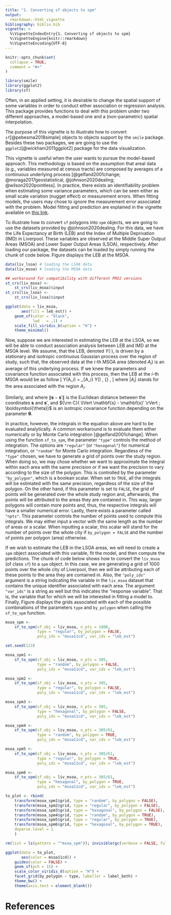 ```yaml
---
title: "1. Converting sf objects to spm"
output:
  rmarkdown::html_vignette
bibliography: biblio.bib
vignette: >
  %\VignetteIndexEntry{1. Converting sf objects to spm}
  %\VignetteEngine{knitr::rmarkdown}
  %\VignetteEncoding{UTF-8}
---
```


```r
knitr::opts_chunk$set(
  collapse = TRUE,
  comment = "#>"
)
```

```r
library(smile)
library(ggplot2)
library(sf)
```

Often, in an applied setting, it is desirable to change the spatial support of
some variables in order to conduct either association or regression
analysis. This package provides functions to deal with this problem under two
different approaches, a model-based one and a (non-parametric) spatial
interpolation.

The purpose of this vignette is to illustrate how to convert
`sf`[@pebesma2018simple] objects to objects support by the `smile`
package. Besides these two packages, we are going to use the
`ggplot2`[@wickham2011ggplot2] package for the data visualization.

This vignette is useful when the user wants to pursue the model-based
approach. This methodology is based on the assumption that areal data (e.g.,
variables measured at census tracts) are composed by averages of a continuous
underlying process [@gelfand2001change; @moraga2017geostatistical,
@johnson2020dealing; @wilson2020pointless]. In practice, there exists an
identifiability problem when estimating some variance parameters, which can be
seen either as small scale variation (nugget effect) or measurement errors. When
fitting models, the users may chose to ignore the measurement error associated
with the problem. Model fitting and prediction are explained in the vignette
available on [this link](https://lcgodoy.me/smile/articles/fit-and-pred.html).

To illustrate how to convert `sf` polygons into `spm` objects, we are going to
use the datasets provided by @johnson2020dealing. For this data, we have the
Life Expectancy at Birth (LEB) and the Index of Multiple Deprivation (IMD) in
Liverpool. These variables are observed at the Middle Super Output Areas (MSOA)
and Lower Super Output Areas (LSOA), respectively. After loading our package,
the datasets can be loaded by simply running the chunk of code below. Figure
\ref{fig:leb-msoa} displays the LEB at the MSOA.
```r
data(liv_lsoa) # loading the LSOA data
data(liv_msoa) # loading the MSOA data

## workaround for compatibility with different PROJ versions
st_crs(liv_msoa) <-
    st_crs(liv_msoa)$input
st_crs(liv_lsoa) <-
    st_crs(liv_lsoa)$input
```

```R
ggplot(data = liv_msoa,
       aes(fill = leb_est)) +
    geom_sf(color = "black",
            lwd   = .1) +
    scale_fill_viridis_b(option = "H") +
    theme_minimal()
```

<!-- We consider, in a first moment, that this random variable is normally -->
<!-- distributed with a constant mean and a certain (spatial) covariance -->
<!-- matrix. Now, let $A_1$ and $A_2$ be two distinct MSOA's. Under the --> <!--
before mentioned assumption that the observed random variable is driven --> <!--
by an underlying Gaussian random field with isotropic covariance --> <!--
function $C(\lVert x - y \rVert \, ; \, \theta)$, where $\lVert x - y --> <!--
\rVert$ is the distance between two points in the coordinates $x$ and --> <!--
$y$, respectively. Then, the covariance between the (averaged) variable --> <!--
observed at $A_1$ and $A_2$ is define as \[ \Sigma_{12} = Cov(A_1, A_2) --> <!--
= \frac{1}{\lvert A_1 \rvert \lvert A_2 \rvert} \int_{A_1} \int_{A_2} --> <!--
C(\lVert x - y \rVert; \theta) \, dy \, dx.  \] In order to approximate --> <!--
the continuous surface on which these covariances have to be computed, --> <!--
we generate a fine grid over the whole study region (or a fine grid --> <!--
within each MSOA) and approximate such covariance by numerical integration. -->

Now, suppose we are interested in estimating the LEB at the LSOA, so we will be
able to conduct association analysis between LEB and IMD at the MSOA level. We
assume, that the LEB, denoted $Y(\cdot)$, is driven by a stationary and
isotropic continuous Gaussian process over the region of study, such that, the
observed data at the $i$-th MSOA area (denoted $A_i$) is an average of this
underlying process. If we knew the parameters and covariance function associated
with this process, then the LEB at the $i$-th MSOA would be as follow
\[
	Y(A_i) = \frac{1}{\lvert A_i \rvert} \int_{A_i} Y(\mathbf{s}) \, {\rm d}
	\mathbf{s},
\]
where $\lvert A_i \rvert$ stands for the area associated with the region $A_i$.

Similarly,
\begin{align*}
{\rm E}[Y(A_i)] & = \frac{1}{\lvert A_i \rvert} \int_{A_i} {\rm
E}[Y(\mathbf{s})] \, {\rm d} \mathbf{s} \\
& = \frac{1}{\lvert A_i \rvert} \int_{A_i} \mu \, {\rm d} \mathbf{s} \\
& = \mu,
\end{align*}
and
\begin{align*}
{\rm Cov}[Y(A_i), Y(A_j)] & = \frac{1}{\lvert A_i \rvert \lvert A_j \rvert}
\int_{A_i \times A_j} {\rm Cov}[Y(\mathbf{s}, Y(\mathbf{s}')] \, {\rm d}
\mathbf{s} \, {\rm d} \mathbf{s'} \\
& = \frac{1}{\lvert A_i \rvert \lvert A_j \rvert} \int_{A_i \times A_j} {\rm C}(
\lVert \mathbf{s} - \mathbf{s}' \rVert ; \boldsymbol{\theta}) \, {\rm d}
\mathbf{s} \, {\rm d} \mathbf{s'},
\end{align*}
where $\lVert \mathbf{s} - \mathbf{s}' \rVert$ is the Euclidean distance between
the coordinates $\mathbf{s}$ and $\mathbf{s}'$, and ${\rm C}( \lVert
\mathbf{s} - \mathbf{s}' \rVert ; \boldsymbol{\theta})$ is an isotropic
covariance function depending on the parameter $\boldsymbol{\theta}$.

In practice, however, the integrals in the equation above are hard to be
evaluated analytically. A common workaround is to evaluate them either
numerically or by Monte Carlo integration [@gelfand2001change]. When using the
function `sf_to_spm`, the parameter `"type"` controls the method of
integration. The options are `"regular"` (or `"hexagonal"`) for numerical
integration, or `"random"` for Monte Carlo integration. Regardless of the
`"type"` chosen, we have to generate a grid of points over the study
region. When doing so, we may chose whether we want to approximate the integral
within each area with the same precision or if we want the precision to vary
according to the size of the polygon. This is controlled by the parameter
`"by_polygon"`, which is a boolean scalar. When set to `TRUE`, all the integrals
will be estimated with the same precision, regardless of the size of the
polygon. On the other hand, if this parameter is set to `FALSE`, the grid of
points will be generated over the whole study region and, afterwards, the points
will be attributed to the areas they are contained in. This way, larger polygons
will contain more points and, thus, the respective integrals will have a smaller
numerical error. Lastly, there exists a parameter called `"npts"`. This
parameter controls the number of points used to compute this integrals. We may
either input a vector with the same length as the number of areas or a
scalar. When inputting a scalar, this scalar will stand for the number of points
over the whole city if `by_polygon = FALSE` and the number of points per polygon
(area) otherwise.

<!-- Firstly, we are going to show how does it work with a single `sf` -->
<!-- object. Besides the `sf` objects, this function has 5 additional arguments. The -->
<!-- first one, called `n_pts`, controls the number of points we are going to -->
<!-- generate to create a grid within the study region. We can input either a single -->
<!-- (integer) value or a vector with length equal to the number of rows of the `sf` -->
<!-- objected being analyzed. The next parameter is called `type`. This one is string -->
<!-- scalar that assumes either `"random"`, `"regular"`, or `"hexagonal"`. Finally, -->
<!-- the parameter `by_polygon` is a logical that if set to `TRUE`, will generate -->
<!-- `n_pts` for each polygon within the study region^[This parameter has to be set -->
<!-- to `TRUE` when `n_pts` is a vector.]. The last two parameters are `poly_ids` and -->
<!-- `var_ids`. Both are strings, the first one is a scalar representing the variable -->
<!-- that uniquely identify each polygon within the study region, while the second -->
<!-- one indicates which (numerical) variables we want to analyze. For example, in -->
<!-- the code chunk below, we are transforming the `sf` object `liv_msoa` into a -->
<!-- `smile` compatible object. We are going to generate a grid of 1000 points -->
<!-- within the study region, with `type = "regular"`, and `by_polygon = FALSE`. The -->
<!-- id variable is called `"msoa11cd"` and the numerical variable that we are -->
<!-- interested in is called `"leb_est"`. The object returned by the function is of -->
<!-- class `"sspm"`^[when we use more than one partition, the resulting class is -->
<!-- `"mspm"`]. Under the hood, this object is a 5 positions named list. The first -->
<!-- position is called `"var"` and stores the numerical variable (or variables) to -->
<!-- be analyzed. The second position is named `"dists"` and stores the pairwise -->
<!-- distances between points belonging to different polygons, this object is -->
<!-- important to calculate the covariance matrix associated with the polygons. The -->
<!-- third positions stores the name of the id variable, while the fourth and fifth -->
<!-- positions contain the grid of points generated and the polygon associated with -->
<!-- the data. All these objects are used in functions that will be explained further -->
<!-- in other vignettes.  -->

If we wish to estimate the LEB in the LSOA areas, we will need to create a `spm`
object associated with this variable, fit the model, and then compute the
predictions. The chunk of code below shows how to convert the `liv_msoa` (of
class `sf`) to a `spm` object. In this case, we are generating a grid of 1000
points over the whole city of Liverpool, then we will be attributing each of
these points to the area they are contained in. Also, the `"poly_ids"` argument
is a string indicating the variable in the `liv_msoa` dataset that contains the
unique identifier associated with each area. The argument `"var_ids"` is a
string as well but this indicates the "response variable". That is, the variable
that for which we will be interested in fitting a model to. Finally, Figure
\ref{fig:sf-to-spm2} displays the grids associated with each of the possible
combinations of the parameters `type` and `by_polygon` when calling the
`sf_to_spm` function.
```R
msoa_spm <-
    sf_to_spm(sf_obj = liv_msoa, n_pts = 1000,
              type = "regular", by_polygon = FALSE,
              poly_ids = "msoa11cd", var_ids = "leb_est")
```

<!-- Next, we illustrate how do different values of `type` and `by_polygon` affect -->
<!-- the final result of the `sf_to_spm` call. In all examples we are going to use a -->
<!-- grid of 305 points (multiple of the number of polygons observed). The "sparsity" -->
<!-- of the points forming the grid helps to see the differences caused by the -->
<!-- different inputs for the function. The panel below displays every possible -->
<!-- combination of the parameters `type` and `by_polygon`. Although there is no -->
<!-- "right" choice for these parameters, we advise using `type` as `"regular"` or -->
<!-- `"hexagonal"` with by `by_polygon = FALSE`. Also, it is import to make sure -->
<!-- that, after generating the grid, your grid is in a finer resolution than your -->
<!-- smallest polygon, that is, to make sure that there exists no points lying in -->
<!-- more than one polygon. -->
```R
set.seed(123)

msoa_spm1 <-
    sf_to_spm(sf_obj = liv_msoa, n_pts = 305,
              type = "random", by_polygon = FALSE,
              poly_ids = "msoa11cd", var_ids = "leb_est")

msoa_spm2 <-
    sf_to_spm(sf_obj = liv_msoa, n_pts = 305,
              type = "regular", by_polygon = FALSE,
              poly_ids = "msoa11cd", var_ids = "leb_est")

msoa_spm3 <-
    sf_to_spm(sf_obj = liv_msoa, n_pts = 305,
              type = "hexagonal", by_polygon = FALSE,
              poly_ids = "msoa11cd", var_ids = "leb_est")

msoa_spm4 <-
    sf_to_spm(sf_obj = liv_msoa, n_pts = 305/61,
              type = "random", by_polygon = TRUE,
              poly_ids = "msoa11cd", var_ids = "leb_est")

msoa_spm5 <-
    sf_to_spm(sf_obj = liv_msoa, n_pts = 305/61,
              type = "regular", by_polygon = TRUE,
              poly_ids = "msoa11cd", var_ids = "leb_est")

msoa_spm6 <-
    sf_to_spm(sf_obj = liv_msoa, n_pts = 305/61,
              type = "hexagonal", by_polygon = TRUE,
              poly_ids = "msoa11cd", var_ids = "leb_est")

to_plot <- rbind(
    transform(msoa_spm1$grid, type = "random", by_polygon = FALSE),
    transform(msoa_spm2$grid, type = "regular", by_polygon = FALSE),
    transform(msoa_spm3$grid, type = "hexagonal", by_polygon = FALSE),
    transform(msoa_spm4$grid, type = "random", by_polygon = TRUE),
    transform(msoa_spm5$grid, type = "regular", by_polygon = TRUE),
    transform(msoa_spm6$grid, type = "hexagonal", by_polygon = TRUE),
    deparse.level = 1
    )

rm(list = ls(pattern = "^msoa_spm")); invisible(gc(verbose = FALSE, full = TRUE))

ggplot(data = to_plot,
       aes(color = msoa11cd)) +
    guides(color = FALSE) +
    geom_sf(pch = 15) +
    scale_color_viridis_d(option = "H") +
    facet_grid(by_polygon ~ type, labeller = label_both) +
    theme_bw() +
    theme(axis.text = element_blank())
```

# References
